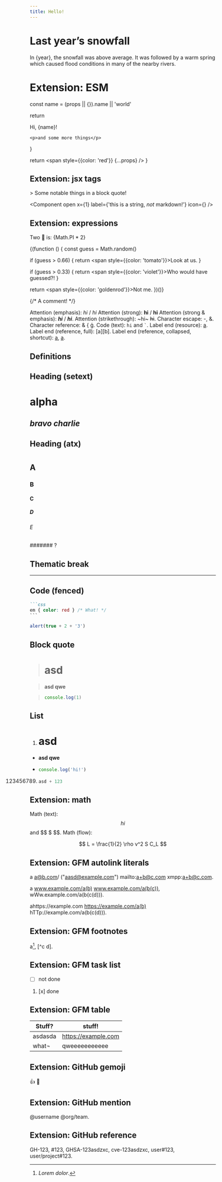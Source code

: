 ---
title: Hello!
---

# Last year’s snowfall

In {year}, the snowfall was above average.
It was followed by a warm spring which caused
flood conditions in many of the nearby rivers.

# Extension: ESM



  const name = (props || {}).name || 'world'

  return <div>
    <p>Hi, {name}!</p>

    <p>and some more things</p>
  </div>
}

  return <span style={{color: 'red'}} {...props} />
}

## Extension: jsx tags

<Chart year={year} color="#fcb32c" />

<div className="note">
  > Some notable things in a block quote!
</div>

<Component
  open
  x={1}
  label={'this is a string, *not* markdown!'}
  icon={<Icon />}
/>

## Extension: expressions

Two 🍰 is: {Math.PI * 2}

{(function () {
  const guess = Math.random()

  if (guess > 0.66) {
    return <span style={{color: 'tomato'}}>Look at us.</span>
  }

  if (guess > 0.33) {
    return <span style={{color: 'violet'}}>Who would have guessed?!</span>
  }

  return <span style={{color: 'goldenrod'}}>Not me.</span>
})()}

{/* A comment! */}

Attention (emphasis): *hi* / _hi_
Attention (strong): **hi** / __hi__
Attention (strong & emphasis): ***hi*** / ___hi___.
Attention (strikethrough): ~hi~ ~~hi~~.
Character escape: \-, \&.
Character reference: &amp; &#123; &#x123;.
Code (text): `hi` and `` ` ``.
Label end (resource): [a](https://example&dot;com 'title').
Label end (reference, full): [a][b].
Label end (reference, collapsed, shortcut): [a][], [a].

## Definitions

[a]: <https://example\.com> "b"
[a]: https://example&dot;com 'b'
[a]: # (b\&c)
[a&amp;b]: <>

## Heading (setext)

alpha
=====

*bravo
charlie*
--------

## Heading (atx)
#
## A ##
### B
#### C
##### D
###### E
####### ?

## Thematic break

***

## Code (fenced)

````markdown
```css
em { color: red } /* What! */
```
````

~~~js eval
alert(true + 2 + '3')
~~~

## Block quote

> # asd

> **asd
qwe**

> ~~~js
> console.log(1)
> ~~~

## List

1. # asd

* **asd
qwe**

* ~~~js
  console.log('hi!')
  ~~~

123456789.    ```js
              asd + 123

## Extension: math

Math (text): $$hi$$ and $$ $ $$.
Math (flow):

$$
L = \frac{1}{2} \rho v^2 S C_L
$$

## Extension: GFM autolink literals

a a@b.com/ ("aasd@example.com") mailto:a+b@c.com xmpp:a+b@c.com.

a www.example.com/a(b) www.example.com/a(b(c)), wWw.example.com/a(b(c(d))).

ahttps://example.com https://example.com/a(b) hTTp://example.com/a(b(c(d))).

## Extension: GFM footnotes

a[^b], [^c d].

[^b]: *Lorem
    dolor*.

[^b]:
    ??

[^b]: ~~~js
    console.log(1)
    ~~~

## Extension: GFM task list

*  [ ] not done
1. [x] done

## Extension: GFM table

| Stuff? | stuff! |
| - | ----- |
| asdasda | https://example.com |
what&not; | qweeeeeeeeeee

## Extension: GitHub gemoji

:+1: :100:

## Extension: GitHub mention

@username @org/team.

## Extension: GitHub reference

GH-123, #123, GHSA-123asdzxc, cve-123asdzxc, user#123, user/project#123.

